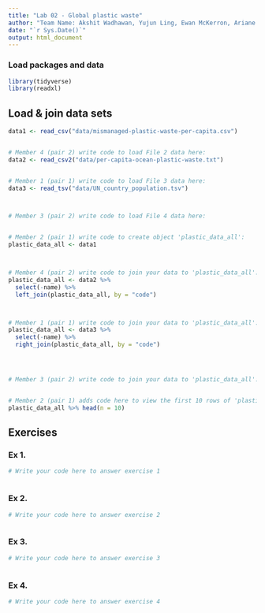 ```yaml
---
title: "Lab 02 - Global plastic waste"
author: "Team Name: Akshit Wadhawan, Yujun Ling, Ewan McKerron, Ariane Baillie"
date: "`r Sys.Date()`"
output: html_document
---
```


### Load packages and data

```r
library(tidyverse)
library(readxl)
```


## Load & join data sets

```r
data1 <- read_csv("data/mismanaged-plastic-waste-per-capita.csv")


# Member 4 (pair 2) write code to load File 2 data here:
data2 <- read_csv2("data/per-capita-ocean-plastic-waste.txt")


# Member 1 (pair 1) write code to load File 3 data here:
data3 <- read_tsv("data/UN_country_population.tsv")



# Member 3 (pair 2) write code to load File 4 data here:



```



```r
# Member 2 (pair 1) write code to create object 'plastic_data_all':
plastic_data_all <- data1



# Member 4 (pair 2) write code to join your data to 'plastic_data_all':
plastic_data_all <- data2 %>%
  select(-name) %>%
  left_join(plastic_data_all, by = "code")



# Member 1 (pair 1) write code to join your data to 'plastic_data_all':
plastic_data_all <- data3 %>%
  select(-name) %>%
  right_join(plastic_data_all, by = "code")




# Member 3 (pair 2) write code to join your data to 'plastic_data_all':



```


```r
# Member 2 (pair 1) adds code here to view the first 10 rows of 'plastic_data_all'
plastic_data_all %>% head(n = 10)


```



## Exercises

### Ex 1.

```r
# Write your code here to answer exercise 1



```



### Ex 2.

```r
# Write your code here to answer exercise 2



```


### Ex 3.

```r
# Write your code here to answer exercise 3



```


### Ex 4.

```r
# Write your code here to answer exercise 4



```
